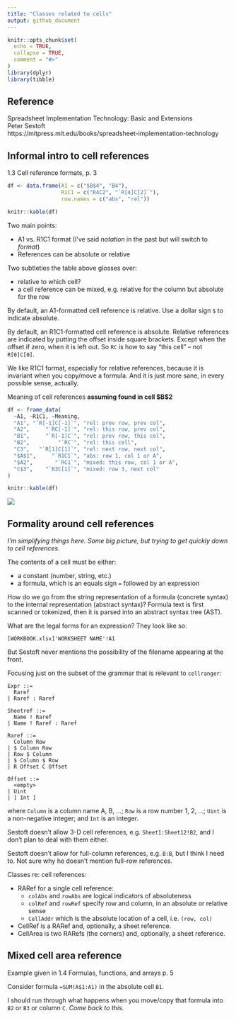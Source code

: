 ```yaml
---
title: "Classes related to cells"
output: github_document
---
```


```r
knitr::opts_chunk$set(
  echo = TRUE,
  collapse = TRUE,
  comment = "#>"
)
library(dplyr)
library(tibble)
```

## Reference

Spreadsheet Implementation Technology: Basic and Extensions  
Peter Sestoft  
https://mitpress.mit.edu/books/spreadsheet-implementation-technology

## Informal intro to cell references

1.3 Cell reference formats, p. 3

```r
df <- data.frame(A1 = c("$B$4", "B4"),
                 R1C1 = c("R4C2", "`R[4]C[2]`"),
                 row.names = c("abs", "rel"))
```

```r
knitr::kable(df)
```

Two main points:

  * A1 vs. R1C1 format (I've said *notation* in the past but will switch to *format*)
  * References can be absolute or relative
  
Two subtleties the table above glosses over:

  - relative to which cell?
  - a cell reference can be mixed, e.g. relative for the column but absolute for the row
  
By default, an A1-formatted cell reference is relative. Use a dollar sign `$` to indicate absolute.

By default, an R1C1-formatted cell reference is absolute. Relative references are indicated by putting the offset inside square brackets. Except when the offset if zero, when it is left out. So `RC` is how to say "this cell" -- not `R[0]C[0]`.

We like R1C1 format, especially for relative references, because it is invariant when you copy/move a formula. And it is just more sane, in every possible sense, actually.

Meaning of cell references **assuming found in cell $B$2**

```r
df <- frame_data(
  ~A1, ~R1C1, ~Meaning,
  "A1", "`R[-1]C[-1]`", "rel: prev row, prev col",
  "A2",     "`RC[-1]`", "rel: this row, prev col",
  "B1",     "`R[-1]C`", "rel: prev row, this col",
  "B2",         "`RC`", "rel: this cell",
  "C3",   "`R[1]C[1]`", "rel: next row, next col",
  "$A$1",     "`R1C1`", "abs: row 1, col 1 or A",
  "$A2",       "`RC1`", "mixed: this row, col 1 or A",
  "C$3",    "`R3C[1]`", "mixed: row 3, next col"
)  
```

```r
knitr::kable(df)
```

![](cell-reference-diagram.jpg)

## Formality around cell references

*I'm simplifying things here. Some big picture, but trying to get quickly down to cell references.*

The contents of a cell must be either:

  * a constant (number, string, etc.)
  * a formula, which is an equals sign `=` followed by an expression

How do we go from the string representation of a formula (concrete syntax) to the internal representation (abstract syntax)? Formula text is first scanned or tokenized, then it is parsed into an abstract syntax tree (AST).

What are the legal forms for an expression? They look like so:

```
[WORKBOOK.xlsx]'WORKSHEET NAME'!A1
```

But Sestoft never mentions the possibility of the filename appearing at the front.

Focusing just on the subset of the grammar that is relevant to `cellranger`:

```
Expr ::=
  Raref
| Raref : Raref

Sheetref ::=
  Name ! Raref
| Name ! Raref : Raref

Raref ::=
  Column Row
| $ Column Row
| Row $ Column
| $ Column $ Row
| R Offset C Offset

Offset ::=
  <empty>
| Uint
| [ Int ]
```

where `Column` is a column name A, B, ...; `Row` is a row number 1, 2, ...; `Uint` is a non-negative integer; and `Int` is an integer.

Sestoft doesn't allow 3-D cell references, e.g. `Sheet1:Sheet12!B2`, and I don't plan to deal with them either.

Sestoft doesn't allow for full-column references, e.g. `B:B`, but I think I need to. Not sure why he doesn't mention full-row references.

Classes re: cell references:

  * RARef for a single cell reference:
    - `colAbs` and `rowAbs` are logical indicators of absoluteness
    - `colRef` and `rowRef` specify row and column, in an absolute or relative sense
    - `CellAddr` which is the absolute location of a cell, i.e. `(row, col)`
  * CellRef is a RARef and, optionally, a sheet reference.
  * CellArea is two RARefs (the corners) and, optionally, a sheet reference.

## Mixed cell area reference

Example given in 1.4 Formulas, functions, and arrays p. 5

Consider formula `=SUM(A$1:A1)` in the absolute cell `B1`.

I should run through what happens when you move/copy that formula into `B2` or `B3` or column `C`. *Come back to this.*
